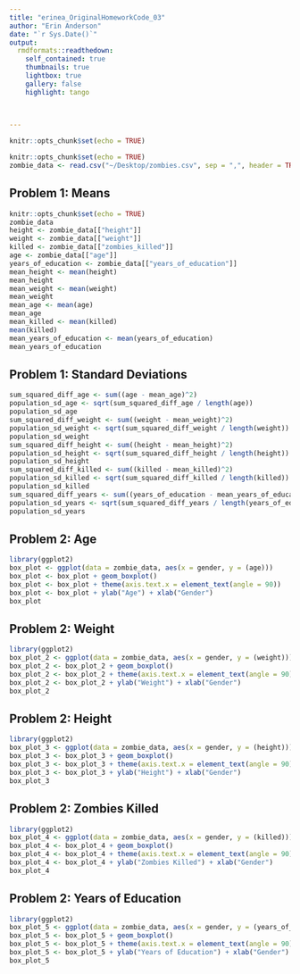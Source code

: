 ```yaml
---
title: "erinea_OriginalHomeworkCode_03"
author: "Erin Anderson"
date: "`r Sys.Date()`"
output: 
  rmdformats::readthedown:
    self_contained: true
    thumbnails: true
    lightbox: true
    gallery: false
    highlight: tango
  

  
---
```


```r
knitr::opts_chunk$set(echo = TRUE)
```

```r
knitr::opts_chunk$set(echo = TRUE)
zombie_data <- read.csv("~/Desktop/zombies.csv", sep = ",", header = TRUE, stringsAsFactors = FALSE)
```

## Problem 1: Means
```r
knitr::opts_chunk$set(echo = TRUE)
zombie_data
height <- zombie_data[["height"]]
weight <- zombie_data[["weight"]]
killed <- zombie_data[["zombies_killed"]]
age <- zombie_data[["age"]]
years_of_education <- zombie_data[["years_of_education"]]
mean_height <- mean(height)
mean_height
mean_weight <- mean(weight)
mean_weight
mean_age <- mean(age)
mean_age
mean_killed <- mean(killed)
mean(killed)
mean_years_of_education <- mean(years_of_education)
mean_years_of_education
```

## Problem 1: Standard Deviations
```r
sum_squared_diff_age <- sum((age - mean_age)^2)
population_sd_age <- sqrt(sum_squared_diff_age / length(age))
population_sd_age
sum_squared_diff_weight <- sum((weight - mean_weight)^2)
population_sd_weight <- sqrt(sum_squared_diff_weight / length(weight))
population_sd_weight
sum_squared_diff_height <- sum((height - mean_height)^2)
population_sd_height <- sqrt(sum_squared_diff_height / length(height))
population_sd_height
sum_squared_diff_killed <- sum((killed - mean_killed)^2)
population_sd_killed <- sqrt(sum_squared_diff_killed / length(killed))
population_sd_killed
sum_squared_diff_years <- sum((years_of_education - mean_years_of_education)^2)
population_sd_years <- sqrt(sum_squared_diff_years / length(years_of_education))
population_sd_years
```

## Problem 2: Age
```r
library(ggplot2)
box_plot <- ggplot(data = zombie_data, aes(x = gender, y = (age)))
box_plot <- box_plot + geom_boxplot()
box_plot <- box_plot + theme(axis.text.x = element_text(angle = 90))
box_plot <- box_plot + ylab("Age") + xlab("Gender")
box_plot
```

## Problem 2: Weight
```r
library(ggplot2)
box_plot_2 <- ggplot(data = zombie_data, aes(x = gender, y = (weight)))
box_plot_2 <- box_plot_2 + geom_boxplot()
box_plot_2 <- box_plot_2 + theme(axis.text.x = element_text(angle = 90))
box_plot_2 <- box_plot_2 + ylab("Weight") + xlab("Gender")
box_plot_2
```

## Problem 2: Height
```r
library(ggplot2)
box_plot_3 <- ggplot(data = zombie_data, aes(x = gender, y = (height)))
box_plot_3 <- box_plot_3 + geom_boxplot()
box_plot_3 <- box_plot_3 + theme(axis.text.x = element_text(angle = 90))
box_plot_3 <- box_plot_3 + ylab("Height") + xlab("Gender")
box_plot_3
```

## Problem 2: Zombies Killed
```r
library(ggplot2)
box_plot_4 <- ggplot(data = zombie_data, aes(x = gender, y = (killed)))
box_plot_4 <- box_plot_4 + geom_boxplot()
box_plot_4 <- box_plot_4 + theme(axis.text.x = element_text(angle = 90))
box_plot_4 <- box_plot_4 + ylab("Zombies Killed") + xlab("Gender")
box_plot_4
```

## Problem 2: Years of Education
```r
library(ggplot2)
box_plot_5 <- ggplot(data = zombie_data, aes(x = gender, y = (years_of_education)))
box_plot_5 <- box_plot_5 + geom_boxplot()
box_plot_5 <- box_plot_5 + theme(axis.text.x = element_text(angle = 90))
box_plot_5 <- box_plot_5 + ylab("Years of Education") + xlab("Gender")
box_plot_5
```